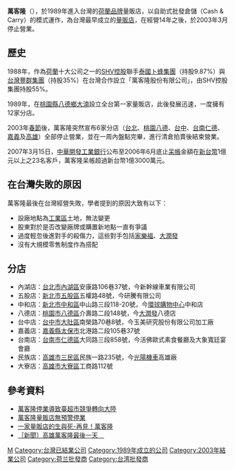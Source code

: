 {{多個問題|
{{refimprove|time=2015-12-28T09:23:18+00:00}}
{{globalize|area=台灣}}
}}
{{Infobox company
| name = 万客隆<br>Makro
| logo = Taiwan makro logo.gif
| logo_size = 250px
| type = 
| foundation = 1989年
| defunct= 2003年
| location = 
| key_people = 
| num_employees = 
| industry = 自助式批發倉儲
| products = 
| revenue = 
| parent = 
| homepage = 
}}
'''萬客隆'''（{{lang-nl|Makro}}），於1989年進入台灣的[[萬客隆|荷蘭品牌]]量販店，以自助式批發倉儲（Cash & Carry）的模式運作，為台灣最早成立的[[量販店|量販店]]，在經營14年之後，於2003年3月停止營業。

==歷史==
1988年，作為[[荷蘭|荷蘭]]十大公司之一的[[SHV控股|SHV控股]]聯手[[泰國|泰國]][[卜蜂集團|卜蜂集團]]（持股9.87%）與[[台灣|台灣]][[豐群集團|豐群集團]]（持股35%）在台灣合作設立「萬客隆股份有限公司」，由SHV控股集團持股55%。

1989年，在[[桃園市|桃園縣]][[八德區|八德鄉]][[大湳_(桃園縣)|大湳]]設立全台第一家量販店，此後發展迅速，一度擁有12家分店。

2003年[[春節|春節]]後，萬客隆突然宣布6家分店（[[臺北市|台北]]、[[桃園市|桃園]][[八德區|八德]]、[[臺中市|台中]]、[[臺南市|台南]][[仁德區|仁德]]、[[嘉義市|嘉義]]及[[高雄市|高雄]]）全部停止營業，並在一周內盤點完畢，進行清倉拍賣後結束營業。

2007年3月15日，[[中華開發工業銀行|中華開發工業銀行]]公布至2006年6月底止[[呆帳|呆帳]]金額在[[新台幣|新台幣]]1億元以上之23名客戶，萬客隆呆帳超過新台幣1億3000萬元。

== 在台灣失敗的原因 ==
萬客隆最後在台灣經營失敗，學者提到的原因大致有以下：
*設廠地點為[[工業區|工業區]]土地，無法變更
*股東對於是否改變廠牌或購置新地點一直有爭議
*過度輕忽後進對手的殺傷力，這些對手包括[[家樂福|家樂福]]、[[大潤發|大潤發]]
*沒有大規模零售制度作為搭配

==分店==
*內湖店：[[台北市|台北市]][[內湖區|內湖區]]安康路106巷37號，今新幹線車業有限公司
*五股店：[[新北市|新北市]][[五股區|五股區]]五權路48號，今研騰有限公司
*中和店：[[新北市|新北市]][[中和區|中和區]]中山路三段118-20號，今[[環球購物中心|環球購物中心]]中和店
*八德店：[[桃園市|桃園市]][[八德區|八德區]]介壽路二段148號，今[[大潤發|大潤發]]八德店
*台中店：[[台中市|台中市]][[大肚區|大肚區]]南榮路70巷8號，今玉美研究股份有限公司加工廠
*嘉義店：[[嘉義縣|嘉義縣]][[太保市|太保市]]北港路二段105巷37號
*台南店：[[台南市|台南市]][[仁德區|仁德區]]大同路三段858號，今活佛歐式素食餐廳及大象寬廷宴會廳
*民族店：[[高雄市|高雄市]][[三民區|三民區]]民族一路235號，今[[光陽機車|光陽機車]]高雄廠
*大寮店：[[高雄市|高雄市]][[大寮區|大寮區]]工商路112號

==參考資料==
* [http://big5.china.com.cn/chinese/TCC/haixia/282435.htm 萬客隆停業導致臺超市競爭轉向大陸] {{Wayback|url=http://big5.china.com.cn/chinese/TCC/haixia/282435.htm |date=20200221092311 }}
* [http://www.nownews.com/2003/02/12/184-1411556.htm 萬客隆量販店無預警停業] {{Wayback|url=http://www.nownews.com/2003/02/12/184-1411556.htm |date=20130618074411 }}
* [http://blog.udn.com/115346/3606156 一家量販店的生與死-再見！萬客隆] {{Wayback|url=http://blog.udn.com/115346/3606156 |date=20200418223028 }}
* [https://www.youtube.com/watch?v=_PrxfrcaQTM ［新聞］高雄萬客隆最後一天　] {{Wayback|url=https://www.youtube.com/watch?v=_PrxfrcaQTM |date=20200418223031 }}

{{台灣連鎖超級市場}}
[[Category:量販店|M]]
[[Category:台灣已結業公司|Category:台灣已結業公司]]
[[Category:1989年成立的公司|Category:1989年成立的公司]]
[[Category:2003年結業公司|Category:2003年結業公司]]
[[Category:荷兰批發商|Category:荷兰批發商]]
[[Category:台湾批發商|Category:台湾批發商]]